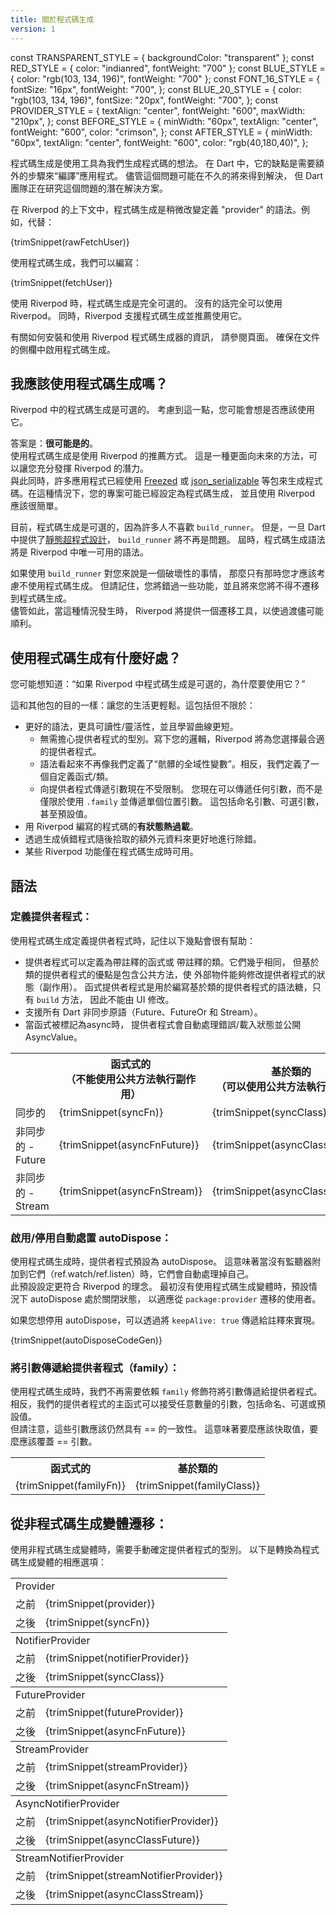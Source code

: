 ---
title: 關於程式碼生成
version: 1
---

const TRANSPARENT_STYLE = { backgroundColor: "transparent" };
const RED_STYLE = { color: "indianred", fontWeight: "700" };
const BLUE_STYLE = { color: "rgb(103, 134, 196)", fontWeight: "700" };
const FONT_16_STYLE = {
  fontSize: "16px",
  fontWeight: "700",
};
const BLUE_20_STYLE = {
  color: "rgb(103, 134, 196)",
  fontSize: "20px",
  fontWeight: "700",
};
const PROVIDER_STYLE = {
  textAlign: "center",
  fontWeight: "600",
  maxWidth: "210px",
};
const BEFORE_STYLE = {
  minWidth: "60px",
  textAlign: "center",
  fontWeight: "600",
  color: "crimson",
};
const AFTER_STYLE = {
  minWidth: "60px",
  textAlign: "center",
  fontWeight: "600",
  color: "rgb(40,180,40)",
};

<!---
Code generation is the idea of using a tool to generate code for us.
In Dart, it comes with the downside of requiring an extra step to "compile"
an application. Although this problem may be solved in the near future, as the
Dart team is working on a potential solution to this problem.
-->
程式碼生成是使用工具為我們生成程式碼的想法。
在 Dart 中，它的缺點是需要額外的步驟來“編譯”應用程式。
儘管這個問題可能在不久的將來得到解決，
但 Dart 團隊正在研究這個問題的潛在解決方案。

<!---
In the context of Riverpod, code generation is about slightly changing the syntax
for defining a "provider". For example, instead of:
-->
在 Riverpod 的上下文中，程式碼生成是稍微改變定義 "provider" 的語法。例如，代替：

<CodeBlock language="dart">{trimSnippet(rawFetchUser)}</CodeBlock>

<!---
Using code generation, we would write:
-->
使用程式碼生成，我們可以編寫：

<CodeBlock language="dart">{trimSnippet(fetchUser)}</CodeBlock>

<!---
When using Riverpod, code generation is completely optional. It is entirely possible
to use Riverpod without.
At the same time, Riverpod embraces code generation and recommends using it.
-->
使用 Riverpod 時，程式碼生成是完全可選的。
沒有的話完全可以使用 Riverpod。
同時，Riverpod 支援程式碼生成並推薦使用它。

<!---
For information on how to install and use Riverpod's code generator, refer to
the <Link documentID="introduction/getting_started"/> page. Make sure to enable code generation
in the documentation's sidebar.
-->
有關如何安裝和使用 Riverpod 程式碼生成器的資訊，
請參閱<Link documentID="introduction/getting_started"/>頁面。
確保在文件的側欄中啟用程式碼生成。

<!---
## Should I use code generation?
-->
## 我應該使用程式碼生成嗎？​

<!---
Code generation is optional in Riverpod.
With that in mind, you may wonder if you should use it or not.
-->
Riverpod 中的程式碼生成是可選的。
考慮到這一點，您可能會想是否應該使用它。

<!---
The answer is: **Most likely Yes**.  
Using code generation is the recommended way to use Riverpod. It
is the more future-proof approach and will allow you to use Riverpod to its full
potential.  
At the same time, many applications already use code generation with packages such
as [Freezed](https://pub.dev/packages/freezed) or [json_serializable](https://pub.dev/packages/json_serializable).
In that case, your project probably is already set up for code generation, and
using Riverpod should be simple.
-->
答案是：**很可能是的**。  
使用程式碼生成是使用 Riverpod 的推薦方式。
這是一種更面向未來的方法，可以讓您充分發揮 Riverpod 的潛力。  
與此同時，許多應用程式已經使用
[Freezed](https://pub.dev/packages/freezed) 或 [json_serializable](https://pub.dev/packages/json_serializable)
等包來生成程式碼。在這種情況下，您的專案可能已經設定為程式碼生成，
並且使用 Riverpod 應該很簡單。

<!---
Currently, code generation is optional because `build_runner` is disliked by many.
But once [Static Metaprogramming](https://github.com/dart-lang/language/issues/1482)
is available in Dart, `build_runner` will no longer be an issue. At that point,
the code generation syntax will be the only syntax available in Riverpod.
-->
目前，程式碼生成是可選的，因為許多人不喜歡 `build_runner`。
但是，一旦 Dart 中提供了[靜態超程式設計](https://github.com/dart-lang/language/issues/1482)，
`build_runner` 將不再是問題。
屆時，程式碼生成語法將是 Riverpod 中唯一可用的語法。

<!---
If using `build_runner` is a deal-breaker for you, then and only then you should
consider not using code generation.
But keep in mind that you will be missing out on some features, and that
you will have to migrate to code generation in the future.  
Although when that happens, Riverpod will provide a migration tool to make
the transition as smoothly as possible.
-->
如果使用 `build_runner` 對您來說是一個破壞性的事情，
那麼只有那時您才應該考慮不使用程式碼生成。
但請記住，您將錯過一些功能，並且將來您將不得不遷移到程式碼生成。  
儘管如此，當這種情況發生時，
Riverpod 將提供一個遷移工具，以使過渡儘可能順利。

<!---
## What are the benefits of using code generation?
-->
## 使用程式碼生成有什麼好處？​

<!---
You may be wondering: "If code generation is optional in Riverpod, why use it?"
-->
您可能想知道：“如果 Riverpod 中程式碼生成是可選的，為什麼要使用它？”

<!---
As always with packages: To make your life easier.
This includes but is not limited to:
-->
這和其他包的目的一樣：讓您的生活更輕鬆。這包括但不限於：

<!---
- better syntax, more readable/flexible, and with a reduced learning curve.
  - No need to worry about the type of provider. Write your logic,
    and Riverpod will pick the most suitable provider for you.
  - The syntax no longer looks like we're defining a "dirty global variable".
    Instead we are defining a custom function/class.
  - Passing parameters to providers is now unrestricted. Instead of being limited to
    using <Link documentID="concepts/modifiers/family"/> and passing a single positional parameter,
    you can now pass any parameter. This includes named parameters, optional ones,
    and even default values.
- **stateful hot-reload** of the code written in Riverpod.
- better debugging, through the generation of extra metadata that the debugger then picks up.
- some Riverpod features will be available only with code generation.
-->
- 更好的語法，更具可讀性/靈活性，並且學習曲線更短。
  - 無需擔心提供者程式的型別。寫下您的邏輯，Riverpod 將為您選擇最合適的提供者程式。
  - 語法看起來不再像我們定義了“骯髒的全域性變數”。相反，我們定義了一個自定義函式/類。
  - 向提供者程式傳遞引數現在不受限制。
    您現在可以傳遞任何引數，而不是僅限於使用 `.family` 並傳遞單個位置引數。
    這包括命名引數、可選引數，甚至預設值。
- 用 Riverpod 編寫的程式碼的**有狀態熱過載**。
- 透過生成偵錯程式隨後拾取的額外元資料來更好地進行除錯。
- 某些 Riverpod 功能僅在程式碼生成時可用。

<!---
## The Syntax
-->
## 語法​

<!---
### Defining a provider:
-->
### 定義提供者程式：​

<!---
When defining a provider using code generation, it is helpful to keep in mind the following points:
-->
使用程式碼生成定義提供者程式時，記住以下幾點會很有幫助：

<!---
- Providers can be defined either as an annotated <span style={BLUE_STYLE}>function</span> or
  as an annotated <span style={BLUE_STYLE}>class</span>. They are pretty much the same,
  but Class-based provider has the advantage of including public methods that enable
  external objects to modify the state of the provider (side-effects). Functional providers
  are syntax sugar for writing a Class-based provider with nothing but a `build` method,
  and as such cannot be modified by the UI.
- All Dart <span style={RED_STYLE}>async</span> primitives (Future, FutureOr, and Stream) are supported.
- When a function is marked as <span style={RED_STYLE}>async</span>, the provider automatically handles
  errors/loading states and exposes an AsyncValue.
-->
- 提供者程式可以定義為帶註釋的<span style={BLUE_STYLE}>函式</span>或
  帶註釋的<span style={BLUE_STYLE}>類</span>。它們幾乎相同，
  但基於類的提供者程式的優點是包含公共方法，使
  外部物件能夠修改提供者程式的狀態（副作用）。
  函式提供者程式是用於編寫基於類的提供者程式的語法糖，只有 `build` 方法，
  因此不能由 UI 修改。
- 支援所有 Dart <span style={RED_STYLE}>非同步</span>原語（Future、FutureOr 和 Stream）。
- 當函式被標記為<span style={RED_STYLE}>async</span>時，
  提供者程式會自動處理錯誤/載入狀態並公開 AsyncValue。

<table>
  <colgroup></colgroup>
  <tr>
    <th></th>
    <th style={{ textAlign: "center" }}>
      <span style={BLUE_20_STYLE}>函式式的</span>
      <br />
      （不能使用公共方法執行副作用）
    </th>
    <th style={{ textAlign: "center" }}>
      <span style={BLUE_20_STYLE}>基於類的</span>
      <br />
      （可以使用公共方法執行副作用）
    </th>
  </tr>
  <tr style={TRANSPARENT_STYLE}>
    <td>
      <span style={FONT_16_STYLE}>
        <span style={RED_STYLE}>同步的</span>
      </span>
    </td>
    <td>
      <CodeBlock language="dart">{trimSnippet(syncFn)}</CodeBlock>
    </td>
    <td>
      <CodeBlock language="dart">{trimSnippet(syncClass)}</CodeBlock>
    </td>
  </tr>
  <tr style={TRANSPARENT_STYLE}>
    <td>
      <span style={FONT_16_STYLE}>
        <span style={RED_STYLE}>非同步的 - Future</span>
      </span>
    </td>
    <td>
      <CodeBlock language="dart">{trimSnippet(asyncFnFuture)}</CodeBlock>
    </td>
    <td>
      <CodeBlock language="dart">{trimSnippet(asyncClassFuture)}</CodeBlock>
    </td>
  </tr>
  <tr style={TRANSPARENT_STYLE}>
    <td>
      <span style={FONT_16_STYLE}>
        <span style={RED_STYLE}>非同步的 - Stream</span>
      </span>
    </td>
    <td>
      <CodeBlock language="dart">{trimSnippet(asyncFnStream)}</CodeBlock>
    </td>
    <td>
      <CodeBlock language="dart">{trimSnippet(asyncClassStream)}</CodeBlock>
    </td>
  </tr>
</table>

<!---
### Enabling/disable autoDispose:
-->
### 啟用/停用自動處置 autoDispose：​

<!---
When using code generation, providers are autoDispose by default. That means that they will automatically
dispose of themselves when there are no listeners attached to them (ref.watch/ref.listen).  
This default setting better aligns with Riverpod's philosophy. Initially with the non-code generation variant,
autoDispose was off by default to accommodate users migrating from `package:provider`.
-->
使用程式碼生成時，提供者程式預設為 autoDispose。
這意味著當沒有監聽器附加到它們（ref.watch/ref.listen）時，它們會自動處理掉自己。  
此預設設定更符合 Riverpod 的理念。
最初沒有使用程式碼生成變體時，預設情況下 autoDispose 處於關閉狀態，
以適應從 `package:provider` 遷移的使用者。

<!---
If you want to disable autoDispose, you can do so by passing `keepAlive: true` to the annotation.
-->
如果您想停用 autoDispose，可以透過將 `keepAlive: true` 傳遞給註釋來實現。

<CodeBlock language="dart">{trimSnippet(autoDisposeCodeGen)}</CodeBlock>

<!---
### Passing parameters to a provider (family):
-->
### 將引數傳遞給提供者程式（family）：​

<!---
When using code generation, we no-longer need to rely on the `family` modifier to pass parameters to a provider.
Instead, the main function of our provider can accept any number of parameters, including named, optional, or default values.  
Do note however that these parameters should have still have a consistent ==.
Meaning either the values should be cached, or the parameters should override ==.
-->
使用程式碼生成時，我們不再需要依賴 `family` 修飾符將引數傳遞給提供者程式。
相反，我們的提供者程式的主函式可以接受任意數量的引數，包括命名、可選或預設值。  
但請注意，這些引數應該仍然具有 == 的一致性。
這意味著要麼應該快取值，要麼應該覆蓋 == 引數。

<table>
  <colgroup>
    <col style={{ minWidth: "400px" }} />
    <col style={{ minWidth: "400px" }} />
  </colgroup>
  <tr>
    <th style={{ textAlign: "center" }}>
      <span style={BLUE_20_STYLE}>函式式的</span>
    </th>
    <th style={{ textAlign: "center" }}>
      <span style={BLUE_20_STYLE}>基於類的</span>
    </th>
  </tr>
  <tr style={TRANSPARENT_STYLE}>
    <td>
      <CodeBlock language="dart">{trimSnippet(familyFn)}</CodeBlock>
    </td>
    <td>
      <CodeBlock language="dart">{trimSnippet(familyClass)}</CodeBlock>
    </td>
  </tr>
</table>

<!---
## Migrate from non-code-generation variant:
-->
## 從非程式碼生成變體遷移：​

<!---
When using non-code-generation variant, it is necessary to manually determine the type of your provider.
The following are the corresponding options for transitioning into code-generation variant:
-->
使用非程式碼生成變體時，需要手動確定提供者程式的型別。
以下是轉換為程式碼生成變體的相應選項：

<table>
  <colgroup></colgroup>
  <tr>
    <td style={PROVIDER_STYLE} colspan="2">
      Provider
    </td>
  </tr>
  <tr style={TRANSPARENT_STYLE}>
    <td style={BEFORE_STYLE}>之前</td>
    <td>
      <CodeBlock language="dart">{trimSnippet(provider)}</CodeBlock>
    </td>
  </tr>
  <tr style={TRANSPARENT_STYLE}>
    <td style={AFTER_STYLE}>之後</td>
    <td>
      <CodeBlock language="dart">{trimSnippet(syncFn)}</CodeBlock>
    </td>
  </tr>
  <colgroup></colgroup>
  <tr>
    <td style={PROVIDER_STYLE} colspan="2">
      NotifierProvider
    </td>
  </tr>
  <tr style={TRANSPARENT_STYLE}>
    <td style={BEFORE_STYLE}>之前</td>
    <td>
      <CodeBlock language="dart">{trimSnippet(notifierProvider)}</CodeBlock>
    </td>
  </tr>
  <tr style={TRANSPARENT_STYLE}>
    <td style={AFTER_STYLE}>之後</td>
    <td>
      <CodeBlock language="dart">{trimSnippet(syncClass)}</CodeBlock>
    </td>
  </tr>
  <colgroup></colgroup>
  <tr>
    <td style={PROVIDER_STYLE} colspan="2">
      FutureProvider
    </td>
  </tr>
  <tr style={TRANSPARENT_STYLE}>
    <td style={BEFORE_STYLE}>之前</td>
    <td>
      <CodeBlock language="dart">{trimSnippet(futureProvider)}</CodeBlock>
    </td>
  </tr>
  <tr style={TRANSPARENT_STYLE}>
    <td style={AFTER_STYLE}>之後</td>
    <td>
      <CodeBlock language="dart">{trimSnippet(asyncFnFuture)}</CodeBlock>
    </td>
  </tr>
  <colgroup></colgroup>
  <tr>
    <td style={PROVIDER_STYLE} colspan="2">
      StreamProvider
    </td>
  </tr>
  <tr style={TRANSPARENT_STYLE}>
    <td style={BEFORE_STYLE}>之前</td>
    <td>
      <CodeBlock language="dart">{trimSnippet(streamProvider)}</CodeBlock>
    </td>
  </tr>
  <tr style={TRANSPARENT_STYLE}>
    <td style={AFTER_STYLE}>之後</td>
    <td>
      <CodeBlock language="dart">{trimSnippet(asyncFnStream)}</CodeBlock>
    </td>
  </tr>
  <colgroup></colgroup>
  <tr>
    <td style={PROVIDER_STYLE} colspan="2">
      AsyncNotifierProvider
    </td>
  </tr>
  <tr style={TRANSPARENT_STYLE}>
    <td style={BEFORE_STYLE}>之前</td>
    <td>
      <CodeBlock language="dart">
        {trimSnippet(asyncNotifierProvider)}
      </CodeBlock>
    </td>
  </tr>
  <tr style={TRANSPARENT_STYLE}>
    <td style={AFTER_STYLE}>之後</td>
    <td>
      <CodeBlock language="dart">{trimSnippet(asyncClassFuture)}</CodeBlock>
    </td>
  </tr>
  <colgroup></colgroup>
  <tr>
    <td style={PROVIDER_STYLE} colspan="2">
      StreamNotifierProvider
    </td>
  </tr>
  <tr style={TRANSPARENT_STYLE}>
    <td style={BEFORE_STYLE}>之前</td>
    <td>
      <CodeBlock language="dart">
        {trimSnippet(streamNotifierProvider)}
      </CodeBlock>
    </td>
  </tr>
  <tr style={TRANSPARENT_STYLE}>
    <td style={AFTER_STYLE}>之後</td>
    <td>
      <CodeBlock language="dart">{trimSnippet(asyncClassStream)}</CodeBlock>
    </td>
  </tr>
</table>

[hookwidget]: https://pub.dev/documentation/flutter_hooks/latest/flutter_hooks/HookWidget-class.html
[statefulwidget]: https://api.flutter.dev/flutter/widgets/StatefulWidget-class.html
[riverpod]: https://github.com/rrousselgit/riverpod
[hooks_riverpod]: https://pub.dev/packages/hooks_riverpod
[flutter_riverpod]: https://pub.dev/packages/flutter_riverpod
[flutter_hooks]: https://github.com/rrousselGit/flutter_hooks
[build]: https://pub.dev/documentation/riverpod/latest/riverpod/Notifier/build.html
